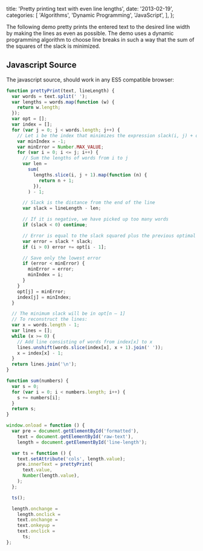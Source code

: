 
  title: 'Pretty printing text with even line lengths',
  date: '2013-02-19',
  categories: [
    'Algorithms',
    'Dynamic Programming',
    'JavaScript',
  ],
};



The following demo pretty prints the entered text to the desired line width by making the lines as even as possible. The demo uses a dynamic programming algorithm to choose line breaks in such a way that the sum of the squares of the slack is minimized.

<WrapTextExample
  lineLength={46}
  text="Call me Ishmael. Some years ago, never mind how long precisely, having little
    or no money in my purse, and nothing particular to interest me on shore, I
    thought I would sail about a little and see the watery part of the world."
/>

## Javascript Source

The javascript source, should work in any ES5 compatible browser:

```javascript
function prettyPrint(text, lineLength) {
  var words = text.split(' ');
  var lengths = words.map(function (w) {
    return w.length;
  });
  var opt = [];
  var index = [];
  for (var j = 0; j < words.length; j++) {
    // Let i be the index that minimizes the expression slack(i, j) + opt[i – 1]
    var minIndex = -1;
    var minError = Number.MAX_VALUE;
    for (var i = 0; i <= j; i++) {
      // Sum the lengths of words from i to j
      var len =
        sum(
          lengths.slice(i, j + 1).map(function (n) {
            return n + 1;
          }),
        ) - 1;

      // Slack is the distance from the end of the line
      var slack = lineLength - len;

      // If it is negative, we have picked up too many words
      if (slack < 0) continue;

      // Error is equal to the slack squared plus the previous optimal error
      var error = slack * slack;
      if (i > 0) error += opt[i - 1];

      // Save only the lowest error
      if (error < minError) {
        minError = error;
        minIndex = i;
      }
    }
    opt[j] = minError;
    index[j] = minIndex;
  }

  // The minimum slack will be in opt[n – 1]
  // To reconstruct the lines:
  var x = words.length - 1;
  var lines = [];
  while (x >= 0) {
    // Add line consisting of words from index[x] to x
    lines.unshift(words.slice(index[x], x + 1).join(' '));
    x = index[x] - 1;
  }
  return lines.join('\n');
}

function sum(numbers) {
  var s = 0;
  for (var i = 0; i < numbers.length; i++) {
    s += numbers[i];
  }
  return s;
}

window.onload = function () {
  var pre = document.getElementById('formatted'),
    text = document.getElementById('raw-text'),
    length = document.getElementById('line-length');

  var ts = function () {
    text.setAttribute('cols', length.value);
    pre.innerText = prettyPrint(
      text.value,
      Number(length.value),
    );
  };

  ts();

  length.onchange =
    length.onclick =
    text.onchange =
    text.onkeyup =
    text.onclick =
      ts;
};
```
